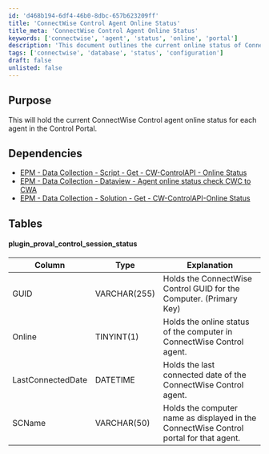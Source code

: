 ```yaml
---
id: 'd468b194-6df4-46b0-8dbc-657b623209ff'
title: 'ConnectWise Control Agent Online Status'
title_meta: 'ConnectWise Control Agent Online Status'
keywords: ['connectwise', 'agent', 'status', 'online', 'portal']
description: 'This document outlines the current online status of ConnectWise Control agents within the Control Portal, detailing dependencies and the structure of the relevant database table.'
tags: ['connectwise', 'database', 'status', 'configuration']
draft: false
unlisted: false
---
```

## Purpose

This will hold the current ConnectWise Control agent online status for each agent in the Control Portal.

## Dependencies

- [EPM - Data Collection - Script - Get - CW-ControlAPI - Online Status](https://proval.itglue.com/DOC-5078775-9912233)
- [EPM - Data Collection - Dataview - Agent online status check CWC to CWA](https://proval.itglue.com/DOC-5078775-9915631)
- [EPM - Data Collection - Solution - Get - CW-ControlAPI-Online Status](https://proval.itglue.com/DOC-5078775-9004336)

## Tables

#### plugin_proval_control_session_status

| Column              | Type         | Explanation                                                                                     |
|---------------------|--------------|-------------------------------------------------------------------------------------------------|
| GUID                 | VARCHAR(255) | Holds the ConnectWise Control GUID for the Computer. (Primary Key)                            |
| Online              | TINYINT(1)   | Holds the online status of the computer in ConnectWise Control agent.                         |
| LastConnectedDate   | DATETIME     | Holds the last connected date of the ConnectWise Control agent.                               |
| SCName              | VARCHAR(50)  | Holds the computer name as displayed in the ConnectWise Control portal for that agent.       |











